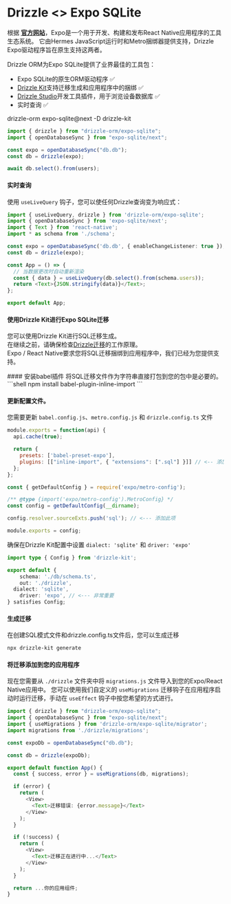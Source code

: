 

# Drizzle \<\> Expo SQLite
根据 **[官方网站](https://expo.dev/)**，Expo是一个用于开发、构建和发布React Native应用程序的工具生态系统。 
它由Hermes JavaScript运行时和Metro捆绑器提供支持，Drizzle Expo驱动程序旨在原生支持这两者。  
  
Drizzle ORM为Expo SQLite提供了业界最佳的工具包：
- Expo SQLite的原生ORM驱动程序 ✅
- [Drizzle Kit](/docs/kit-overview)支持迁移生成和应用程序中的捆绑 ✅
- [Drizzle Studio](https://github.com/drizzle-team/drizzle-studio-expo)开发工具插件，用于浏览设备数据库 ✅
- 实时查询 ✅
  
<Npm>
drizzle-orm expo-sqlite@next
-D drizzle-kit 
</Npm>

```ts
import { drizzle } from "drizzle-orm/expo-sqlite";
import { openDatabaseSync } from "expo-sqlite/next";

const expo = openDatabaseSync("db.db");
const db = drizzle(expo);

await db.select().from(users);
```
#### 实时查询
使用 `useLiveQuery` 钩子，您可以使任何Drizzle查询变为响应式：
```ts
import { useLiveQuery, drizzle } from 'drizzle-orm/expo-sqlite';
import { openDatabaseSync } from 'expo-sqlite/next';
import { Text } from 'react-native';
import * as schema from './schema';

const expo = openDatabaseSync('db.db', { enableChangeListener: true }); // <-- 启用更改监听器
const db = drizzle(expo);

const App = () => {
  // 当数据更改时自动重新渲染
  const { data } = useLiveQuery(db.select().from(schema.users));
  return <Text>{JSON.stringify(data)}</Text>;
};

export default App;
```

#### 使用Drizzle Kit进行Expo SQLite迁移
您可以使用Drizzle Kit进行SQL迁移生成。  
在继续之前，请确保检查[Drizzle迁移](/docs/kit-overview)的工作原理。  
Expo / React Native要求您将SQL迁移捆绑到应用程序中，我们已经为您提供支持。  

<Steps>
#### 安装babel插件
将SQL迁移文件作为字符串直接打包到您的包中是必要的。
```shell
npm install babel-plugin-inline-import
```

#### 更新配置文件。
您需要更新 `babel.config.js`、`metro.config.js` 和 `drizzle.config.ts` 文件
```js filename='babel.config.js'
module.exports = function(api) {
  api.cache(true);

  return {
    presets: ['babel-preset-expo'],
    plugins: [["inline-import", { "extensions": [".sql"] }]] // <-- 添加此项
  };
};
```

```js filename="metro.config.js"
const { getDefaultConfig } = require('expo/metro-config');

/** @type {import('expo/metro-config').MetroConfig} */
const config = getDefaultConfig(__dirname);

config.resolver.sourceExts.push('sql'); // <--- 添加此项

module.exports = config;
```

确保在Drizzle Kit配置中设置 `dialect: 'sqlite'` 和 `driver: 'expo'`
```ts filename="drizzle.config.ts"
import type { Config } from 'drizzle-kit';

export default {
	schema: './db/schema.ts',
	out: './drizzle',
  dialect: 'sqlite',
	driver: 'expo', // <--- 非常重要
} satisfies Config;
```

#### 生成迁移
在创建SQL模式文件和drizzle.config.ts文件后，您可以生成迁移
```bash
npx drizzle-kit generate
```

#### 将迁移添加到您的应用程序
现在您需要从 `./drizzle` 文件夹中将 `migrations.js` 文件导入到您的Expo/React Native应用中。 
您可以使用我们自定义的 `useMigrations` 迁移钩子在应用程序启动时运行迁移，手动在 `useEffect` 钩子中按您希望的方式进行。

```ts filename="App.tsx"
import { drizzle } from "drizzle-orm/expo-sqlite";
import { openDatabaseSync } from "expo-sqlite/next";
import { useMigrations } from 'drizzle-orm/expo-sqlite/migrator';
import migrations from './drizzle/migrations';

const expoDb = openDatabaseSync("db.db");

const db = drizzle(expoDb);

export default function App() {
  const { success, error } = useMigrations(db, migrations);

  if (error) {
    return (
      <View>
        <Text>迁移错误: {error.message}</Text>
      </View>
    );
  }

  if (!success) {
    return (
      <View>
        <Text>迁移正在进行中...</Text>
      </View>
    );
  }

  return ...你的应用组件;
}
```
</Steps>
